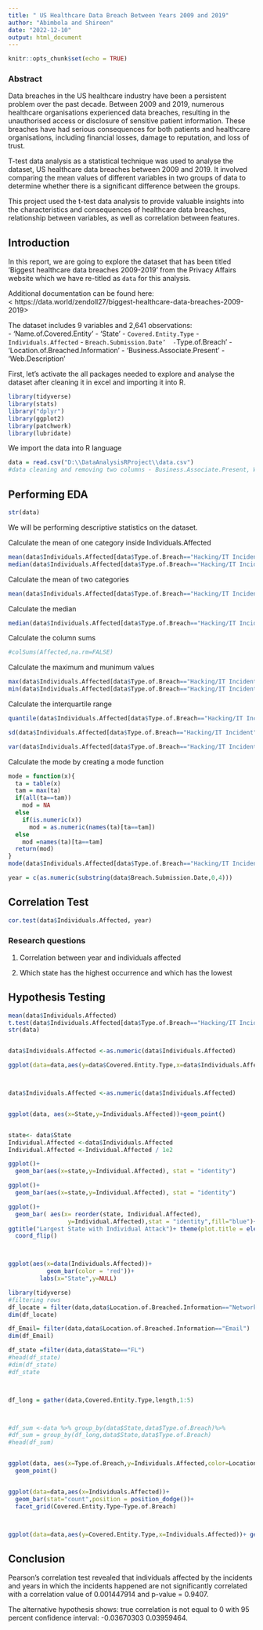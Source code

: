 ```yaml
---
title: " US Healthcare Data Breach Between Years 2009 and 2019"
author: "Abimbola and Shireen"
date: "2022-12-10"
output: html_document
---
```


```r
knitr::opts_chunk$set(echo = TRUE)
```

### Abstract
Data breaches in the US healthcare industry have been a persistent problem over the past decade. Between 2009 and 2019, numerous healthcare organisations experienced data breaches, resulting in the unauthorised access or disclosure of sensitive patient information. These breaches have had serious consequences for both patients and healthcare organisations, including financial losses, damage to reputation, and loss of trust.

T-test data analysis as a statistical technique was used to analyse the dataset, US healthcare data breaches between 2009 and 2019. It involved comparing the mean values of different variables in two groups of data to determine whether there is a significant difference between the groups.

This project used the t-test data analysis to provide valuable insights into the characteristics and consequences of healthcare data breaches, relationship between variables, as well as correlation between features.


## Introduction
In this report, we are going to explore the dataset that has been titled ‘Biggest healthcare data breaches 2009-2019’ from the Privacy Affairs website which we have re-titled as `data` for this analysis. 

Additional documentation can be found here:  
< https://data.world/zendoll27/biggest-healthcare-data-breaches-2009-2019>  

The dataset includes 9 variables and 2,641 observations:  
- ‘Name.of.Covered.Entity’
- ‘State’ 
- `Covered.Entity.Type` 
- `Individuals.Affected` 
- `Breach.Submission.Date’ 
- `Type.of.Breach’
- ‘Location.of.Breached.Information’
- 'Business.Associate.Present'
- 'Web.Description'

First, let’s activate the all packages needed to explore and analyse the dataset after cleaning it in excel and importing it into R.

```r
library(tidyverse)
library(stats)
library("dplyr")
library(ggplot2)
library(patchwork)
library(lubridate)
```

We import the data into R language
```r
data = read.csv("D:\\DataAnalysisRProject\\data.csv")
#data cleaning and removing two columns - Business.Associate.Present, Web.Description
```

## Performing EDA
```r
str(data)
```
We will be performing descriptive statistics on the dataset.

Calculate the mean of one category inside Individuals.Affected
```r
mean(data$Individuals.Affected[data$Type.of.Breach=="Hacking/IT Incident"])
median(data$Individuals.Affected[data$Type.of.Breach=="Hacking/IT Incident" ])
```

Calculate the mean of two categories
```r
mean(data$Individuals.Affected[data$Type.of.Breach=="Hacking/IT Incident" & data$Location.of.Breached.Information=="Email"])
```

Calculate the median
```r
median(data$Individuals.Affected[data$Type.of.Breach=="Hacking/IT Incident" & data$Location.of.Breached.Information=="Email"])
```

Calculate the column sums
```r

#colSums(Affected,na.rm=FALSE)
```

Calculate the maximum and munimum values
```r
max(data$Individuals.Affected[data$Type.of.Breach=="Hacking/IT Incident" & data$Location.of.Breached.Information=="Email"])
min(data$Individuals.Affected[data$Type.of.Breach=="Hacking/IT Incident" & data$Location.of.Breached.Information=="Email"])
```

Calculate the interquartile range
```r
quantile(data$Individuals.Affected[data$Type.of.Breach=="Hacking/IT Incident" & data$Location.of.Breached.Information=="Email"])

sd(data$Individuals.Affected[data$Type.of.Breach=="Hacking/IT Incident" & data$Location.of.Breached.Information=="Email"])

var(data$Individuals.Affected[data$Type.of.Breach=="Hacking/IT Incident" & data$Location.of.Breached.Information=="Email"])
```

Calculate the mode by creating a mode function
```r
mode = function(x){
  ta = table(x)
  tam = max(ta)
  if(all(ta==tam))
    mod = NA
  else
    if(is.numeric(x))
      mod = as.numeric(names(ta)[ta==tam])
  else
    mod =names(ta)[ta==tam]
  return(mod)
}
mode(data$Individuals.Affected[data$Type.of.Breach=="Hacking/IT Incident" & data$Location.of.Breached.Information=="Email"])
```


```r


year = c(as.numeric(substring(data$Breach.Submission.Date,0,4)))

```

## Correlation Test
```r
cor.test(data$Individuals.Affected, year)
```


### Research questions 

1. Correlation between year and individuals affected

2. Which state has the highest occurrence and which has the lowest

## Hypothesis Testing
```r
mean(data$Individuals.Affected)
t.test(data$Individuals.Affected[data$Type.of.Breach=="Hacking/IT Incident" ],mu =203093.1)
str(data)


data$Individuals.Affected <-as.numeric(data$Individuals.Affected)

```

```r


ggplot(data=data,aes(y=data$Covered.Entity.Type,x=data$Individuals.Affected))+ geom_boxplot() +theme_classic()



data$Individuals.Affected <-as.numeric(data$Individuals.Affected)


ggplot(data, aes(x=State,y=Individuals.Affected))+geom_point()


state<- data$State
Individual.Affected <-data$Individuals.Affected
Individual.Affected <-Individual.Affected / 1e2

ggplot()+
  geom_bar(aes(x=state,y=Individual.Affected), stat = "identity")

ggplot()+
  geom_bar(aes(x=state,y=Individual.Affected), stat = "identity")

ggplot()+
  geom_bar( aes(x= reorder(state, Individual.Affected),
                 y=Individual.Affected),stat = "identity",fill="blue")+
ggtitle("Largest State with Individual Attack")+ theme(plot.title = element_text(hjust = 0.5))+
  coord_flip()



ggplot(aes(x=data(Individuals.Affected))+
           geom_bar(color = 'red'))+
         labs(x="State",y=NULL)

library(tidyverse)
#filtering rows
df_locate = filter(data,data$Location.of.Breached.Information=="Network Server")
dim(df_locate)

df_Email= filter(data,data$Location.of.Breached.Information=="Email")
dim(df_Email)

df_state =filter(data,data$State=="FL")
#head(df_state)
#dim(df_state)
#df_state



df_long = gather(data,Covered.Entity.Type,length,1:5)



#df_sum <-data %>% group_by(data$State,data$Type.of.Breach)%>%
#df_sum = group_by(df_long,data$State,data$Type.of.Breach)
#head(df_sum)


ggplot(data, aes(x=Type.of.Breach,y=Individuals.Affected,color=Location.of.Breached.Information))+
  geom_point()


ggplot(data=data,aes(x=Individuals.Affected))+
  geom_bar(stat="count",position = position_dodge())+
  facet_grid(Covered.Entity.Type~Type.of.Breach)



ggplot(data=data,aes(y=Covered.Entity.Type,x=Individuals.Affected))+ geom_boxplot() +theme_classic()

```

## Conclusion

Pearson's correlation test revealed that individuals affected by the incidents and years in which the incidents happened are not significantly correlated with a correlation value of 0.001447914 and  p-value = 0.9407.

The alternative hypothesis shows: true correlation is not equal to 0 with 95 percent confidence interval:
 -0.03670303  0.03959464.

